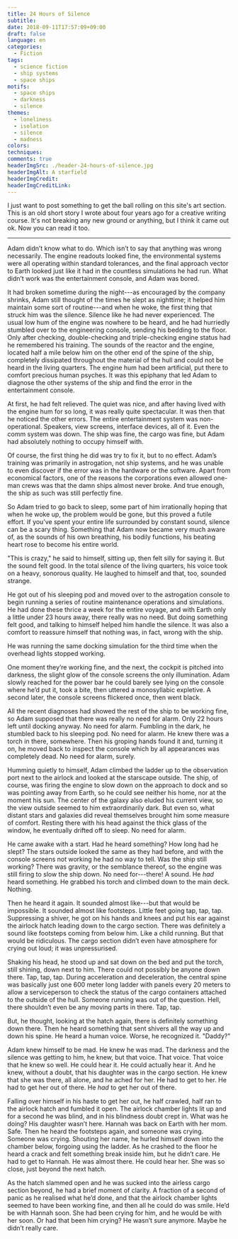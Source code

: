 ```yaml
---
title: 24 Hours of Silence
subtitle:
date: 2018-09-11T17:57:09+09:00
draft: false
language: en
categories:
  - Fiction
tags:
  - science fiction
  - ship systems
  - space ships
motifs:
  - space ships
  - darkness
  - silence
themes:
  - loneliness
  - isolation
  - silence
  - madness
colors:
techniques:
comments: true
headerImgSrc: ./header-24-hours-of-silence.jpg
headerImgAlt: A starfield
headerImgCredit:
headerImgCreditLink:
---
```


I just want to post something to get the ball rolling on this site's art section. This is an old short story I wrote about four years ago for a creative writing course. It's not breaking any new ground or anything, but I think it came out ok. Now you can read it too.

---

<Lede>
  Adam didn’t know what to do. Which isn’t to say that anything was wrong
  necessarily. The engine readouts looked fine, the environmental systems were
  all operating within standard tolerances, and the final approach vector to
  Earth looked just like it had in the countless simulations he had run. What
  didn’t work was the entertainment console, and Adam was bored.
</Lede>

It had broken sometime during the night---as encouraged by the company shrinks, Adam still thought of the times he slept as nighttime; it helped him maintain some sort of routine---and when he woke, the first thing that struck him was the silence. Silence like he had never experienced. The usual low hum of the engine was nowhere to be heard, and he had hurriedly stumbled over to the engineering console, sending his bedding to the floor. Only after checking, double-checking and triple-checking engine status had he remembered his training. The sounds of the reactor and the engine, located half a mile below him on the other end of the spine of the ship, completely dissipated throughout the material of the hull and could not be heard in the living quarters. The engine hum had been artificial, put there to comfort precious human psyches. It was this epiphany that led Adam to diagnose the other systems of the ship and find the error in the entertainment console.

At first, he had felt relieved. The quiet was nice, and after having lived with the engine hum for so long, it was really quite spectacular. It was then that he noticed the other errors. The entire entertainment system was non-operational. Speakers, view screens, interface devices, all of it. Even the comm system was down. The ship was fine, the cargo was fine, but Adam had absolutely nothing to occupy himself with.

Of course, the first thing he did was try to fix it, but to no effect. Adam’s training was primarily in astrogation, not ship systems, and he was unable to even discover if the error was in the hardware or the software. Apart from economical factors, one of the reasons the corporations even allowed one-man crews was that the damn ships almost never broke. And true enough, the ship as such was still perfectly fine.

So Adam tried to go back to sleep, some part of him irrationally hoping that when he woke up, the problem would be gone, but this proved a futile effort. If you’ve spent your entire life surrounded by constant sound, silence can be a scary thing. Something that Adam now became very much aware of, as the sounds of his own breathing, his bodily functions, his beating heart rose to become his entire world.

"This is crazy," he said to himself, sitting up, then felt silly for saying it. But the sound felt good. In the total silence of the living quarters, his voice took on a heavy, sonorous quality. He laughed to himself and that, too, sounded strange.

He got out of his sleeping pod and moved over to the astrogation console to begin running a series of routine maintenance operations and simulations. He had done these thrice a week for the entire voyage, and with Earth only a little under 23 hours away, there really was no need. But doing something felt good, and talking to himself helped him handle the silence. It was also a comfort to reassure himself that nothing was, in fact, wrong with the ship.

He was running the same docking simulation for the third time when the overhead lights stopped working.

One moment they’re working fine, and the next, the cockpit is pitched into darkness, the slight glow of the console screens the only illumination. Adam slowly reached for the power bar he could barely see lying on the console where he’d put it, took a bite, then uttered a monosyllabic expletive. A second later, the console screens flickered once, then went black.

All the recent diagnoses had showed the rest of the ship to be working fine, so Adam supposed that there was really no need for alarm. Only 22 hours left until docking anyway. No need for alarm. Fumbling in the dark, he stumbled back to his sleeping pod. No need for alarm. He knew there was a torch in there, somewhere. Then his groping hands found it and, turning it on, he moved back to inspect the console which by all appearances was completely dead. No need for alarm, surely.

Humming quietly to himself, Adam climbed the ladder up to the observation port next to the airlock and looked at the starscape outside. The ship, of course, was firing the engine to slow down on the approach to dock and so was pointing away from Earth, so he could see neither his home, nor at the moment his sun. The center of the galaxy also eluded his current view, so the view outside seemed to him extraordinarily dark. But even so, what distant stars and galaxies did reveal themselves brought him some measure of comfort. Resting there with his head against the thick glass of the window, he eventually drifted off to sleep. No need for alarm.

He came awake with a start. Had he heard something? How long had he slept? The stars outside looked the same as they had before, and with the console screens not working he had no way to tell. Was the ship still working? There was gravity, or the semblance thereof, so the engine was still firing to slow the ship down. No need for---there! A sound. He _had_ heard something. He grabbed his torch and climbed down to the main deck. Nothing.

Then he heard it again. It sounded almost like---but that would be impossible. It sounded almost like footsteps. Little feet going tap, tap, tap. Suppressing a shiver, he got on his hands and knees and put his ear against the airlock hatch leading down to the cargo section. There was definitely a sound like footsteps coming from below him. Like a child running. But that would be ridiculous. The cargo section didn’t even have atmosphere for crying out loud; it was unpressurised.

Shaking his head, he stood up and sat down on the bed and put the torch, still shining, down next to him. There could not possibly be anyone down there. Tap, tap, tap. During acceleration and deceleration, the central spine was basically just one 600 meter long ladder with panels every 20 meters to allow a serviceperson to check the status of the cargo containers attached to the outside of the hull. Someone running was out of the question. Hell, there shouldn’t even be any moving parts in there. Tap, tap.

But, he thought, looking at the hatch again, there is definitely something down there. Then he heard something that sent shivers all the way up and down his spine. He heard a human voice. Worse, he recognized it.
"Daddy?"

Adam knew himself to be mad. He knew he was mad. The darkness and the silence was getting to him, he knew, but that voice. That voice. That voice that he knew so well. He could hear it. He could actually hear it. And he knew, without a doubt, that his daughter was in the cargo section. He knew that she was there, all alone, and he ached for her. He had to get to her. He had to get her out of there. He _had_ to get her out of there.

Falling over himself in his haste to get her out, he half crawled, half ran to the airlock hatch and fumbled it open. The airlock chamber lights lit up and for a second he was blind, and in his blindness doubt crept in. What was he doing? His daughter wasn’t here. Hannah was back on Earth with her mom. Safe. Then he heard the footsteps again, and someone was crying. Someone was crying. Shouting her name, he hurled himself down into the chamber below, forgoing using the ladder. As he crashed to the floor he heard a crack and felt something break inside him, but he didn’t care. He had to get to Hannah. He was almost there. He could hear her. She was so close, just beyond the next hatch.

As the hatch slammed open and he was sucked into the airless cargo section beyond, he had a brief moment of clarity. A fraction of a second of panic as he realised what he’d done, and that the airlock chamber lights seemed to have been working fine, and then all he could do was smile. He’d be with Hannah soon. She had been crying for him, and he would be with her soon. Or had that been him crying? He wasn’t sure anymore. Maybe he didn’t really care.
